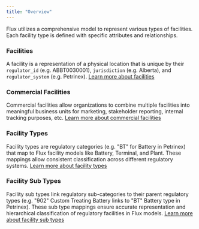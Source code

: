 ```yaml
---
title: "Overview"
---
```


Flux utilizes a comprehensive model to represent various types of facilities. Each facility type is defined with specific attributes and relationships.

### Facilities

A facility is a representation of a physical location that is unique by their `regulator_id` (e.g. ABBT0030001), `jurisdiction` (e.g. Alberta), and `regulator_system` (e.g. Petrinex). [Learn more about facilities](/models/facilities/facility)

### Commercial Facilities

Commercial facilities allow organizations to combine multiple facilities into
meaningful business units for marketing, stakeholder reporting, internal
tracking purposes, etc. [Learn more about commercial facilities](/models/facilities/commercial_facilities)

### Facility Types

Facility types are regulatory categories (e.g. "BT" for Battery in Petrinex) that map to Flux facility models like Battery, Terminal, and Plant. These mappings allow consistent classification across different regulatory systems. [Learn more about facility types](/models/facilities/facility#types)

### Facility Sub Types

Facility sub types link regulatory sub-categories to their parent regulatory types (e.g. "902" Custom Treating Battery links to "BT" Battery type in Petrinex). These sub type mappings ensure accurate representation and hierarchical classification of regulatory facilities in Flux models. [Learn more about facility sub types](/models/facilities/facility#classification)
